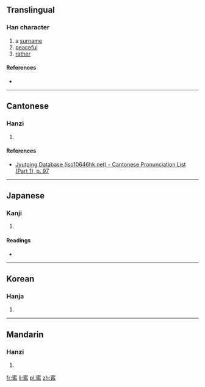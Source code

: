 ==Translingual==

===Han character===
{{Han char|rn=40|rad=宀|as=10|sn=13|four=|canj=十心竹月 (JPHB)|ids=⿱[[宓]][[冉]]}}

# a [[surname]]
# [[peaceful]]
# [[rather]]

====References====
* {{Han ref|kx=0289.250|dkj=07255|dj=0573.160|hdz=20946.100|uh=5BD7|ud=23511}}

----

==Cantonese==

===Hanzi===
{{yue-hanzi|jyut=[[ning4]], [[ling4]], [[ning6]], [[ling6]]|y=ning4, ling4, ning6, ling6}}

# {{defn|lang=yue|sort=宀10}}

====References====
* [http://www.iso10646hk.net/jp/document/download.jsp Jyutping Database (iso10646hk.net) - Cantonese Pronunciation List (Part 1), p. 97]

----

==Japanese==

===Kanji===
{{ja-kanji|grade=|rs=宀10}}

# {{defn|lang=ja|sort=宀10}}

====Readings====
* {{ja-readings|on=[[ねい]] (nei), [[にゅう]] (nyū)|kun=[[ねがい]] (negai)}}

----

==Korean==

===Hanja===
{{ko-hanja|hangeul=녕|rv=nyeong|mr=nyŏng}}

# {{defn|lang=ko|sort=宀10}}

----

==Mandarin==

===Hanzi===
{{cmn-hanzi|pin=[[níng]] ([[ning2]])|wg=ning<sup>2</sup>}}

# {{defn|lang=cmn|sort=宀10}}

[[fr:寗]]
[[li:寗]]
[[pl:寗]]
[[zh:寗]]